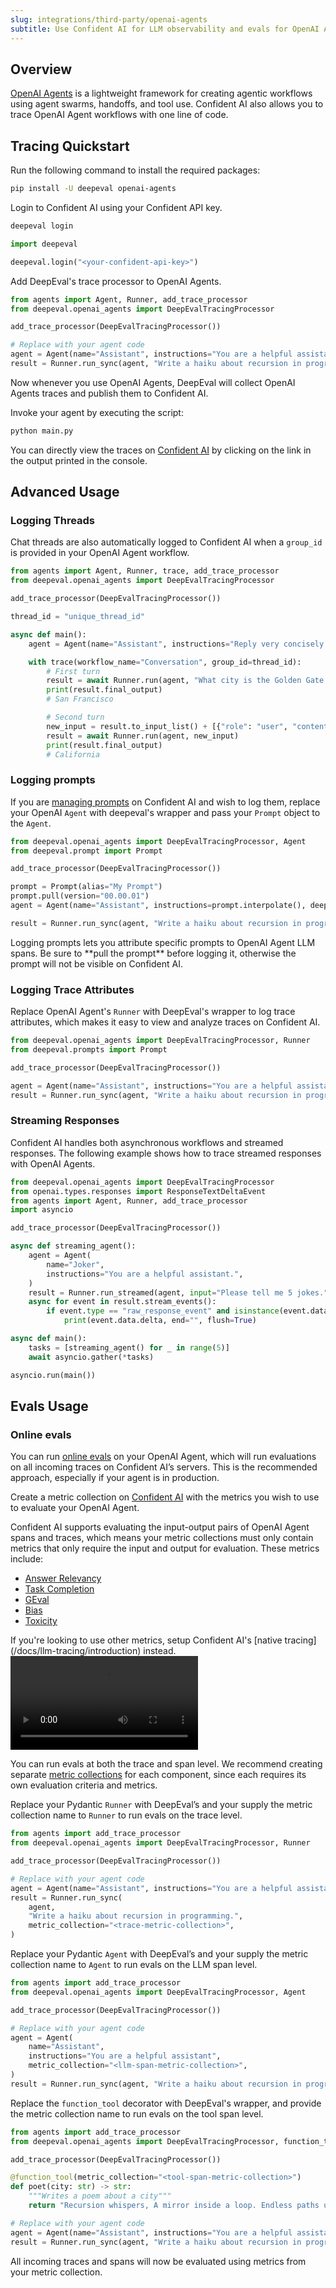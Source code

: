 ```yaml
---
slug: integrations/third-party/openai-agents
subtitle: Use Confident AI for LLM observability and evals for OpenAI Agents
---
```


## Overview

[OpenAI Agents](https://github.com/openai/openai-agents-python) is a lightweight framework for creating agentic workflows using agent swarms, handoffs, and tool use. Confident AI also allows you to trace OpenAI Agent workflows with one line of code.

## Tracing Quickstart

<Steps>

<Step title="Install Dependencies">

Run the following command to install the required packages:

```bash
pip install -U deepeval openai-agents
```

</Step>

<Step title="Setup Confident AI Key">

Login to Confident AI using your Confident API key.

<CodeBlocks>

<CodeBlock language="bash">

```bash
deepeval login
```

</CodeBlock>

<CodeBlock language="python">

```python
import deepeval

deepeval.login("<your-confident-api-key>")

```

</CodeBlock>

</CodeBlocks>

</Step>

<Step title="Configure OpenAI Agents">

Add DeepEval's trace processor to OpenAI Agents.

```python main.py {4}
from agents import Agent, Runner, add_trace_processor
from deepeval.openai_agents import DeepEvalTracingProcessor

add_trace_processor(DeepEvalTracingProcessor())

# Replace with your agent code
agent = Agent(name="Assistant", instructions="You are a helpful assistant")
result = Runner.run_sync(agent, "Write a haiku about recursion in programming.")
```

<Note>
Now whenever you use OpenAI Agents, DeepEval will collect OpenAI Agents traces and publish them to Confident AI.
</Note>
</Step>

<Step title="Run OpenAI Agents">

Invoke your agent by executing the script:

```bash
python main.py
```

You can directly view the traces on [Confident AI](https://app.confident.ai) by clicking on the link in the output printed in the console.

</Step>

</Steps>

## Advanced Usage

### Logging Threads

Chat threads are also automatically logged to Confident AI when a `group_id` is provided in your OpenAI Agent workflow.

```python main.py {4, 11}
from agents import Agent, Runner, trace, add_trace_processor
from deepeval.openai_agents import DeepEvalTracingProcessor

add_trace_processor(DeepEvalTracingProcessor())

thread_id = "unique_thread_id"

async def main():
    agent = Agent(name="Assistant", instructions="Reply very concisely.")

    with trace(workflow_name="Conversation", group_id=thread_id):
        # First turn
        result = await Runner.run(agent, "What city is the Golden Gate Bridge in?")
        print(result.final_output)
        # San Francisco

        # Second turn
        new_input = result.to_input_list() + [{"role": "user", "content": "What state is it in?"}]
        result = await Runner.run(agent, new_input)
        print(result.final_output)
        # California
```

### Logging prompts

If you are [managing prompts](/docs/llm-evaluation/prompt-optimization/prompt-versioning) on Confident AI and wish to log them, replace your OpenAI `Agent` with deepeval's wrapper and pass your `Prompt` object to the `Agent`.

```python main.py {1, 8}
from deepeval.openai_agents import DeepEvalTracingProcessor, Agent
from deepeval.prompt import Prompt

add_trace_processor(DeepEvalTracingProcessor())

prompt = Prompt(alias="My Prompt")
prompt.pull(version="00.00.01")
agent = Agent(name="Assistant", instructions=prompt.interpolate(), deepeval_prompt=prompt)

result = Runner.run_sync(agent, "Write a haiku about recursion in programming.")
```

<Note>
  Logging prompts lets you attribute specific prompts to OpenAI Agent LLM spans.
  Be sure to **pull the prompt** before logging it, otherwise the prompt will
  not be visible on Confident AI.
</Note>

### Logging Trace Attributes

Replace OpenAI Agent's `Runner` with DeepEval's wrapper to log trace attributes, which makes it easy to view and analyze traces on Confident AI.

```python main.py {1}
from deepeval.openai_agents import DeepEvalTracingProcessor, Runner
from deepeval.prompts import Prompt

add_trace_processor(DeepEvalTracingProcessor())

agent = Agent(name="Assistant", instructions="You are a helpful assistant")
result = Runner.run_sync(agent, "Write a haiku about recursion in programming.")
```

### Streaming Responses

Confident AI handles both asynchronous workflows and streamed responses. The following example shows how to trace streamed responses with OpenAI Agents.

```python main.py {6}
from deepeval.openai_agents import DeepEvalTracingProcessor
from openai.types.responses import ResponseTextDeltaEvent
from agents import Agent, Runner, add_trace_processor
import asyncio

add_trace_processor(DeepEvalTracingProcessor())

async def streaming_agent():
    agent = Agent(
        name="Joker",
        instructions="You are a helpful assistant.",
    )
    result = Runner.run_streamed(agent, input="Please tell me 5 jokes.")
    async for event in result.stream_events():
        if event.type == "raw_response_event" and isinstance(event.data, ResponseTextDeltaEvent):
            print(event.data.delta, end="", flush=True)

async def main():
    tasks = [streaming_agent() for _ in range(5)]
    await asyncio.gather(*tasks)

asyncio.run(main())
```

## Evals Usage

### Online evals

You can run [online evals](/docs/llm-evaluation/online-evals) on your OpenAI Agent, which will run evaluations on all incoming traces on Confident AI’s servers. This is the recommended approach, especially if your agent is in production.

<Steps>

<Step title="Create metric collection">

Create a metric collection on [Confident AI](https://app.confident.ai) with the metrics you wish to use to evaluate your OpenAI Agent.

<Accordion title='Click to see supported metrics for OpenAI Agents'>

Confident AI supports evaluating the input-output pairs of OpenAI Agent spans and traces, which means your metric collections must only contain metrics that only require the input and output for evaluation. These metrics include:

- [Answer Relevancy](https://www.confident-ai.com/docs/metrics/single-turn/answer-relevancy-metric)
- [Task Completion](https://www.confident-ai.com/docs/metrics/single-turn/task-completion-metric)
- [GEval](https://deepeval.com/docs/metrics-llm-evals)
- [Bias](https://www.confident-ai.com/docs/metrics/single-turn/bias-metric)
- [Toxicity](https://www.confident-ai.com/docs/metrics/single-turn/toxicity-metric)

<Info>
  If you're looking to use other metrics, setup Confident AI's [native
  tracing](/docs/llm-tracing/introduction) instead.
</Info>

</Accordion>
<Frame caption="Create metric collection">
  <video
    src="https://confident-docs.s3.us-east-1.amazonaws.com/integrations%3Athird-party-integrations%3Acreate-metric-collection-4k.mp4"
    controls
    autoPlay
  />
</Frame>

</Step>

<Step title="Run evals">

You can run evals at both the trace and span level. We recommend creating separate [metric collections](/docs/metrics/metric-collections) for each component, since each requires its own evaluation criteria and metrics.

<Tabs>

<Tab title="Trace">

Replace your Pydantic `Runner` with DeepEval’s and your supply the metric collection name to `Runner` to run evals on the trace level.

```python main.py maxLines=100 focus={2, 11}
from agents import add_trace_processor
from deepeval.openai_agents import DeepEvalTracingProcessor, Runner

add_trace_processor(DeepEvalTracingProcessor())

# Replace with your agent code
agent = Agent(name="Assistant", instructions="You are a helpful assistant")
result = Runner.run_sync(
    agent,
    "Write a haiku about recursion in programming.",
    metric_collection="<trace-metric-collection>",
)
```

</Tab>

<Tab title="LLM Span">

Replace your Pydantic `Agent` with DeepEval’s and your supply the metric collection name to `Agent` to run evals on the LLM span level.

```python main.py maxLines=100 focus={2, 10}
from agents import add_trace_processor
from deepeval.openai_agents import DeepEvalTracingProcessor, Agent

add_trace_processor(DeepEvalTracingProcessor())

# Replace with your agent code
agent = Agent(
    name="Assistant",
    instructions="You are a helpful assistant",
    metric_collection="<llm-span-metric-collection>",
)
result = Runner.run_sync(agent, "Write a haiku about recursion in programming.")
```

</Tab>

<Tab title="Tool Span">

Replace the `function_tool` decorator with DeepEval's wrapper, and provide the metric collection name to run evals on the tool span level.

```python main.py maxLines=100 focus={2, 6}
from agents import add_trace_processor
from deepeval.openai_agents import DeepEvalTracingProcessor, function_tool

add_trace_processor(DeepEvalTracingProcessor())

@function_tool(metric_collection="<tool-span-metric-collection>")
def poet(city: str) -> str:
    """Writes a poem about a city"""
    return "Recursion whispers, A mirror inside a loop. Endless paths unfold."

# Replace with your agent code
agent = Agent(name="Assistant", instructions="You are a helpful assistant", tools=[poet])
result = Runner.run_sync(agent, "Write a haiku about recursion in programming.")
```

</Tab>
</Tabs>

<Success>
  All incoming traces and spans will now be evaluated using metrics from your
  metric collection.
</Success>

</Step>
</Steps>
